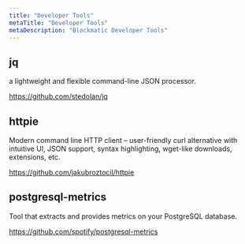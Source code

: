 ```yaml
---
title: "Developer Tools"
metaTitle: "Developer Tools"
metaDescription: "Blockmatic Developer Tools"
---
```


## jq

a lightweight and flexible command-line JSON processor.

https://github.com/stedolan/jq

## httpie

Modern command line HTTP client – user-friendly curl alternative with intuitive UI, JSON support, syntax highlighting, wget-like downloads, extensions, etc.

https://github.com/jakubroztocil/httpie

## postgresql-metrics

Tool that extracts and provides metrics on your PostgreSQL database.

https://github.com/spotify/postgresql-metrics

